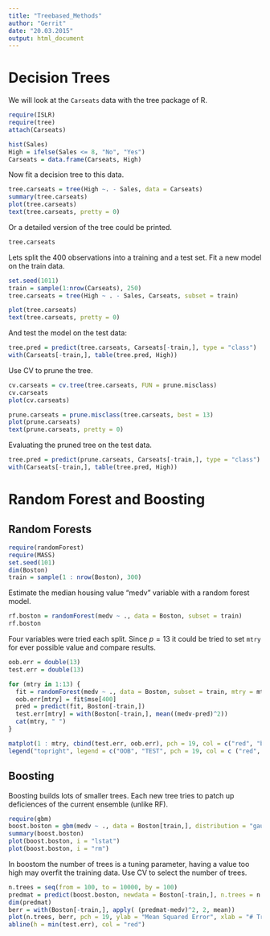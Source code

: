 ```yaml
---
title: "Treebased_Methods"
author: "Gerrit"
date: "20.03.2015"
output: html_document
---
```


Decision Trees
==============

We will look at the `Carseats` data with the tree package of R.

```r
require(ISLR)
require(tree)
attach(Carseats)
```

```r
hist(Sales)
High = ifelse(Sales <= 8, "No", "Yes")
Carseats = data.frame(Carseats, High)
```

Now fit a decision tree to this data.

```r
tree.carseats = tree(High ~. - Sales, data = Carseats)
summary(tree.carseats)
plot(tree.carseats)
text(tree.carseats, pretty = 0)
```

Or a detailed version of the tree could be printed.

```r
tree.carseats
```

Lets split the 400 observations into a training and a test set. Fit a new model on the train data.

```r
set.seed(1011)
train = sample(1:nrow(Carseats), 250)
tree.carseats = tree(High ~ . - Sales, Carseats, subset = train)

plot(tree.carseats)
text(tree.carseats, pretty = 0)
```

And test the model on the test data:

```r
tree.pred = predict(tree.carseats, Carseats[-train,], type = "class")
with(Carseats[-train,], table(tree.pred, High))
```

Use CV to prune the tree.

```r
cv.carseats = cv.tree(tree.carseats, FUN = prune.misclass)
cv.carseats
plot(cv.carseats)
```

```r
prune.carseats = prune.misclass(tree.carseats, best = 13)
plot(prune.carseats)
text(prune.carseats, pretty = 0)
```

Evaluating the pruned tree on the test data.

```r
tree.pred = predict(prune.carseats, Carseats[-train,], type = "class")
with(Carseats[-train,], table(tree.pred, High))
```


Random Forest and Boosting
==========================

Random Forests
--------------

```r
require(randomForest)
require(MASS)
set.seed(101)
dim(Boston)
train = sample(1 : nrow(Boston), 300)
```

Estimate the median housing value "medv" variable with a random forest model.

```r
rf.boston = randomForest(medv ~ ., data = Boston, subset = train)
rf.boston
```

Four variables were tried each split. Since $p = 13$ it could be tried to set `mtry` for ever possible value and compare results.

```r
oob.err = double(13)
test.err = double(13)

for (mtry in 1:13) {
  fit = randomForest(medv ~ ., data = Boston, subset = train, mtry = mtry, ntree = 400)
  oob.err[mtry] = fit$mse[400]
  pred = predict(fit, Boston[-train,])
  test.err[mtry] = with(Boston[-train,], mean((medv-pred)^2))
  cat(mtry, " ")
}

matplot(1 : mtry, cbind(test.err, oob.err), pch = 19, col = c("red", "blue"), type = "b", ylab = "Mean Squared Error")
legend("topright", legend = c("OOB", "TEST", pch = 19, col = c ("red", "blue")))
```




Boosting
--------

Boosting builds lots of smaller trees. Each new tree tries to patch up deficiences of the current ensemble (unlike RF).

```r
require(gbm)
boost.boston = gbm(medv ~ ., data = Boston[train,], distribution = "gaussian", n.trees = 10000, shrinkage = 0.01, interaction.depth = 4)
summary(boost.boston)
plot(boost.boston, i = "lstat")
plot(boost.boston, i = "rm")
```

In boostom the number of trees is a tuning parameter, having a value too high may overfit the training data. Use CV to select the number of trees.

```r
n.trees = seq(from = 100, to = 10000, by = 100)
predmat = predict(boost.boston, newdata = Boston[-train,], n.trees = n.trees)
dim(predmat)
berr = with(Boston[-train,], apply( (predmat-medv)^2, 2, mean))
plot(n.trees, berr, pch = 19, ylab = "Mean Squared Error", xlab = "# Trees", main = "Boosting Test Error")
abline(h = min(test.err), col = "red")
```

